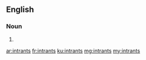==English==

===Noun===
{{head|en|plural}}

# {{plural of|intrant|lang=en|nocat=1}}

[[ar:intrants]]
[[fr:intrants]]
[[ku:intrants]]
[[mg:intrants]]
[[my:intrants]]